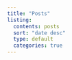 ```yaml
---
title: "Posts"
listing:
  contents: posts
  sort: "date desc"
  type: default
  categories: true
---
```




<!-- Google tag (gtag.js) -->
<script async src="https://www.googletagmanager.com/gtag/js?id=G-FTHFDYLV3H"></script>
<script>
  window.dataLayer = window.dataLayer || [];
  function gtag(){dataLayer.push(arguments);}
  gtag('js', new Date());

  gtag('config', 'G-FTHFDYLV3H');
</script>

